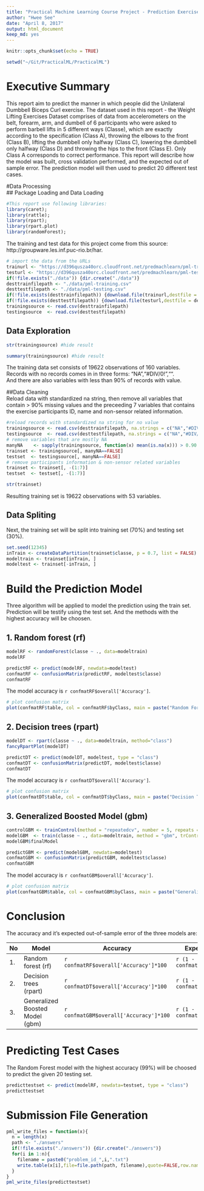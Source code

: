 ```yaml
---
title: "Practical Machine Learning Course Project - Prediction Exercise Manner"
author: "Hwee See"
date: "April 8, 2017"
output: html_document
keep_md: yes
---  
```


```r
knitr::opts_chunk$set(echo = TRUE)
```  
```r
setwd("~/Git/PracticalML/PracticalML")
```  

# Executive Summary
This report aim to predict the manner in which people did the Unilateral Dumbbell Biceps Curl exercise. The dataset used in this report - the Weight Lifting Exercises Dataset comprises of data from accelerometers on the belt, forearm, arm, and dumbell of 6 participants who were asked to perform barbell lifts in 5 different ways (Classe), which are exactly according to the specification (Class A), throwing the elbows to the front (Class B), lifting the dumbbell only halfway (Class C), lowering the dumbbell only halfway (Class D) and throwing the hips to the front (Class E). Only Class A corresponds to correct performance. This report will describe how the model was built, cross validation performed, and the expected out of sample error. The prediction model will then used to predict 20 different test cases.  

#Data Processing  
## Package Loading and Data Loading  
```r
#This report use following libraries: 
library(caret); 
library(rattle); 
library(rpart); 
library(rpart.plot)
library(randomForest); 
```  
The training and test data for this project come from this source: http://groupware.les.inf.puc-rio.br/har.  
```r
# import the data from the URLs
trainurl <- "https://d396qusza40orc.cloudfront.net/predmachlearn/pml-training.csv"
testurl <- "https://d396qusza40orc.cloudfront.net/predmachlearn/pml-testing.csv"
if(!file.exists("./data")) {dir.create("./data")}
desttrainfilepath <- "./data/pml-training.csv"
desttestfilepath <- "./data/pml-testing.csv"
if(!file.exists(desttrainfilepath)) {download.file(trainurl,destfile = desttrainfilepath)}
if(!file.exists(desttestfilepath)) {download.file(testurl,destfile = desttestfilepath)}
trainingsource <- read.csv(desttrainfilepath)
testingsource  <- read.csv(desttestfilepath)
```  
## Data Exploration  
```r
str(trainingsource) #hide result
```  
```r
summary(trainingsource) #hide result
```  
The training data set consists of 19622 observations of 160 variables.  
Records with no records comes in in three forms: "NA","#DIV/0!","".  
And there are also variables with less than 90% of records with value.  

##Data Cleaning  
Reload data with standardized na string, then remove all variables that contain > 90% missing values and the preceeding 7 variables that contains the exercise participants ID, name and non-sensor related information.  
```r
#reload records with standardized na string for no value
trainingsource <- read.csv(desttrainfilepath, na.strings = c("NA","#DIV/0!",""))
testingsource  <- read.csv(desttestfilepath, na.strings = c("NA","#DIV/0!",""))
# remove variables that are mostly NA
manyNA    <- sapply(trainingsource, function(x) mean(is.na(x))) > 0.90
trainset <- trainingsource[, manyNA==FALSE]
testset  <- testingsource[, manyNA==FALSE]
# remove participants information & non-sensor related variables
trainset <- trainset[, -(1:7)]
testset  <- testset[, -(1:7)]
```  
```r
str(trainset)
```  
Resulting training set is 19622 observations with 53 variables.  

## Data Spliting  
Next, the training set will be split into training set (70%) and testing set (30%).  
```r
set.seed(12345) 
inTrain <- createDataPartition(trainset$classe, p = 0.7, list = FALSE)
modeltrain <- trainset[inTrain, ]
modeltest <- trainset[-inTrain, ]
```  

# Build the Prediction Model  
Three algorithm will be applied to model the prediction using the train set. Prediction will be testify using the test set. And the methods with the highest accuracy will be choosen.  

## 1. Random forest (rf)  
```r
modelRF <- randomForest(classe ~ ., data=modeltrain)
modelRF
```  
```r
predictRF <- predict(modelRF, newdata=modeltest)
confmatRF <- confusionMatrix(predictRF, modeltest$classe)
confmatRF
```
The model accuracy is `r confmatRF$overall['Accuracy']`.  
```r
# plot confusion matrix
plot(confmatRF$table, col = confmatRF$byClass, main = paste("Random Forest Accuracy = ", round(confmatRF$overall['Accuracy'], 4)))
```  

## 2. Decision trees (rpart)  
```r
modelDT <- rpart(classe ~ ., data=modeltrain, method="class")
fancyRpartPlot(modelDT)
```  
```r
predictDT <- predict(modelDT, modeltest, type = "class")
confmatDT <- confusionMatrix(predictDT, modeltest$classe)
confmatDT
```  
The model accuracy is `r confmatDT$overall['Accuracy']`.  
```r
# plot confusion matrix
plot(confmatDT$table, col = confmatDT$byClass, main = paste("Decision Tree Accuracy = ", round(confmatDT$overall['Accuracy'], 4)))
```  

## 3. Generalized Boosted Model (gbm)  
```r
controlGBM <- trainControl(method = "repeatedcv", number = 5, repeats = 1)
modelGBM  <- train(classe ~ ., data=modeltrain, method = "gbm", trControl = controlGBM, verbose = FALSE)
modelGBM$finalModel
```  
```r
predictGBM <- predict(modelGBM, newdata=modeltest)
confmatGBM <- confusionMatrix(predictGBM, modeltest$classe)
confmatGBM
```  
The model accuracy is `r confmatGBM$overall['Accuracy']`.  
```r
# plot confusion matrix
plot(confmatGBM$table, col = confmatGBM$byClass, main = paste("Generalized Boosted Model Accuracy = ", round(confmatGBM$overall['Accuracy'], 4)))
```  

# Conclusion  
The accuracy and it's expected out-of-sample error of the three models are:  

No | Model | Accuracy | Expected out-of-sample Error 
---|-------|----------|------------------------------ 
1. | Random forest (rf) | `r confmatRF$overall['Accuracy']*100` | `r (1 -  confmatRF$overall['Accuracy'])*100` 
2. | Decision trees (rpart) | `r confmatDT$overall['Accuracy']*100` | `r (1 -  confmatDT$overall['Accuracy'])*100`  
3. | Generalized Boosted Model (gbm) | `r confmatGBM$overall['Accuracy']*100` | `r (1 -  confmatGBM$overall['Accuracy'])*100` 

# Predicting Test Cases  
The Random Forest model with the highest accuracy (99%) will be choosed to predict the given 20 testing set.
```r
predicttestset <- predict(modelRF, newdata=testset, type = "class")
predicttestset
```  

# Submission File Generation
```r
pml_write_files = function(x){
  n = length(x)
  path <- "./answers"
  if(!file.exists("./answers")) {dir.create("./answers")}
  for(i in 1:n){
    filename = paste0("problem_id_",i,".txt")
    write.table(x[i],file=file.path(path, filename),quote=FALSE,row.names=FALSE,col.names=FALSE)
  }
}
pml_write_files(predicttestset)
```  
